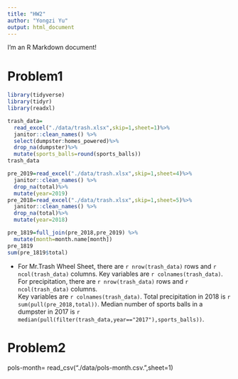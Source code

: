 ```yaml
---
title: "HW2"
author: "Yongzi Yu"
output: html_document
---
```


I'm an R Markdown document! 

# Problem1

```r
library(tidyverse)
library(tidyr)
library(readxl)

trash_data= 
  read_excel("./data/trash.xlsx",skip=1,sheet=1)%>%
  janitor::clean_names() %>%
  select(dumpster:homes_powered)%>%
  drop_na(dumpster)%>%
  mutate(sports_balls=round(sports_balls))
trash_data

pre_2019=read_excel("./data/trash.xlsx",skip=1,sheet=4)%>%
  janitor::clean_names() %>%
  drop_na(total)%>%
  mutate(year=2019)
pre_2018=read_excel("./data/trash.xlsx",skip=1,sheet=5)%>%
  janitor::clean_names() %>%
  drop_na(total)%>%
  mutate(year=2018)

pre_1819=full_join(pre_2018,pre_2019) %>%
  mutate(month=month.name[month])
pre_1819
sum(pre_1819$total)
```

- For Mr.Trash Wheel Sheet, there are `r nrow(trash_data)` rows and `r ncol(trash_data)` columns.    Key variables are `r colnames(trash_data)`.  
For precipitation, there are `r nrow(trash_data)` rows and `r ncol(trash_data)` columns.  
Key variables are `r colnames(trash_data)`.  Total precipitation in 2018 is `r sum(pull(pre_2018,total))`.  Median number of sports balls in a dumpster in 2017 is `r median(pull(filter(trash_data,year=="2017"),sports_balls))`.

# Problem2
pols-month= 
  read_csv("./data/pols-month.csv.",sheet=1)
